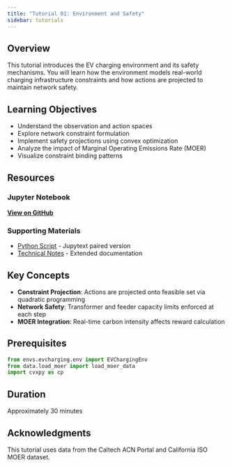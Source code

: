 ```yaml
---
title: "Tutorial 01: Environment and Safety"
sidebar: tutorials
---
```


## Overview

This tutorial introduces the EV charging environment and its safety mechanisms. You will learn how the environment models real-world charging infrastructure constraints and how actions are projected to maintain network safety.

## Learning Objectives

- Understand the observation and action spaces
- Explore network constraint formulation
- Implement safety projections using convex optimization
- Analyze the impact of Marginal Operating Emissions Rate (MOER)
- Visualize constraint binding patterns

## Resources

### Jupyter Notebook
[**View on GitHub**](https://github.com/jinming99/GridGuardian-RL/blob/main/tutorials/01_ev_env_safety_robustness.ipynb)

### Supporting Materials
- [Python Script](https://github.com/jinming99/GridGuardian-RL/blob/main/tutorials/01_ev_env_safety_robustness.py) - Jupytext paired version
- [Technical Notes](https://github.com/jinming99/GridGuardian-RL/blob/main/tutorials/01_ev_env_constraints_robustness_control.md) - Extended documentation

## Key Concepts

- **Constraint Projection**: Actions are projected onto feasible set via quadratic programming
- **Network Safety**: Transformer and feeder capacity limits enforced at each step
- **MOER Integration**: Real-time carbon intensity affects reward calculation

## Prerequisites

```python
from envs.evcharging.env import EVChargingEnv
from data.load_moer import load_moer_data
import cvxpy as cp
```

## Duration

Approximately 30 minutes

## Acknowledgments

This tutorial uses data from the Caltech ACN Portal and California ISO MOER dataset.